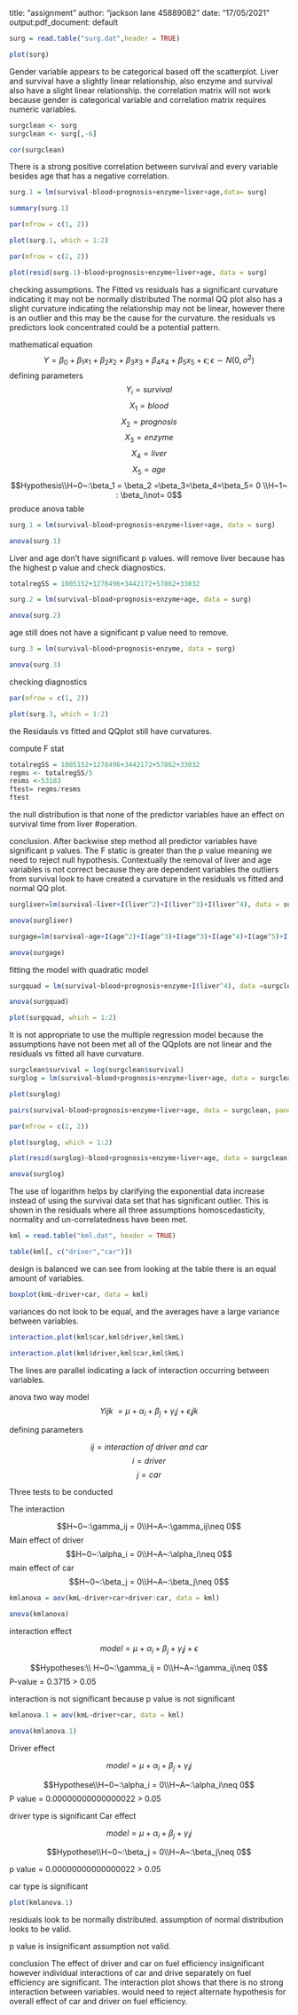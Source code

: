 title: "assignment"
author: "jackson lane 45889082"
date: "17/05/2021"
output:pdf_document: default

```r
surg = read.table("surg.dat",header = TRUE)
```
```r
plot(surg)
```
Gender variable appears to be categorical based off the scatterplot.
Liver and survival have a slightly linear relationship, also enzyme and survival also have a slight linear relationship.
the correlation matrix will not work because gender is categorical variable and correlation matrix requires numeric variables.

```r
surgclean <- surg
surgclean <- surg[,-6]
```

```r
cor(surgclean)
```
There is a strong  positive correlation between survival and every variable besides age that has a negative correlation.
```r
surg.1 = lm(survival~blood+prognosis+enzyme+liver+age,data= surg)
```
```r
summary(surg.1)
```
```r
par(mfrow = c(1, 2))
```

```r
plot(surg.1, which = 1:2)
```
```r
par(mfrow = c(2, 2))
```
```r
plot(resid(surg.1)~blood+prognosis+enzyme+liver+age, data = surg)
```

checking assumptions.
The Fitted vs residuals has a significant curvature indicating it may not be normally distributed
The normal QQ plot also has a slight curvature indicating the relationship may not be linear, however there is an outlier and this may be the cause for the curvature.
the residuals vs predictors look concentrated could be a potential pattern.


mathematical equation
$$Y = \beta_0+\beta_1x_1+\beta_2x_2+\beta_3x_3+\beta_4x_4+\beta_5x_5+\epsilon;\epsilon \sim N(0,\sigma^2)$$
 defining parameters
$$Y_i = survival$$
$$X_1 = blood$$
$$X_2 = prognosis$$
$$X_3 = enzyme$$
$$X_4 = liver$$
$$X_5 = age$$
$$Hypothesis\\H~0~:\beta_1 = \beta_2 =\beta_3=\beta_4=\beta_5=  0 \\H~1~ : \beta_i\not= 0$$
produce anova table
```r
surg.1 = lm(survival~blood+prognosis+enzyme+liver+age, data = surg)
```
```r
anova(surg.1)
```
Liver and age don't have significant p values.
will remove liver because has the highest p value and check diagnostics.
```r
totalregSS = 1005152+1278496+3442172+57862+33032
```
```r
surg.2 = lm(survival~blood+prognosis+enzyme+age, data = surg)
```
```r
anova(surg.2)
```
age still does not have a significant p value need to remove.
```r
surg.3 = lm(survival~blood+prognosis+enzyme, data = surg)
```
```r
anova(surg.3)
```
checking diagnostics
```r
par(mfrow = c(1, 2))
```
```r
plot(surg.3, which = 1:2)
```
the Residauls vs fitted and QQplot still have curvatures.

compute F stat

```r
totalregSS = 1005152+1278496+3442172+57862+33032
regms <- totalregSS/5
resms <-53183
ftest= regms/resms
ftest
```
the null distribution is that none of the predictor variables have an effect on survival time from liver #operation.


conclusion.
After backwise step method all predictor variables have significant p values.
The F static is greater than the p value meaning we need to reject null hypothesis.
Contextually the removal of liver and age variables is not correct because they are dependent variables
the outliers from survival look to have created a curvature in the residuals vs fitted and normal QQ plot.
```r
surgliver=lm(survival~liver+I(liver^2)+I(liver^3)+I(liver^4), data = surgclean)
```
```r
anova(surgliver)
```
```r
surgage=lm(survival~age+I(age^2)+I(age^3)+I(age^3)+I(age^4)+I(age^5)+I(age^6), data = surgclean)
```
```r
anova(surgage)
```
fitting the model with quadratic model
```r
surgquad = lm(survival~blood+prognosis+enzyme+I(liver^4), data =surgclean)
```
```r
anova(surgquad)
```
```r
plot(surgquad, which = 1:2)
```
It is not appropriate to use the multiple regression model because the assumptions have not been met all of the QQplots are not linear and the residuals vs fitted all have curvature.
```r
surgclean$survival = log(surgclean$survival)
surglog = lm(survival~blood+prognosis+enzyme+liver+age, data = surgclean)
```
```r
plot(surglog)
```

```r
pairs(survival~blood+prognosis+enzyme+liver+age, data = surgclean, panel = panel.smooth)
```
```r
par(mfrow = c(2, 2))
```
```r
plot(surglog, which = 1:2)
```

```r
plot(resid(surglog)~blood+prognosis+enzyme+liver+age, data = surgclean)
```

```r
anova(surglog)
```

The use of logarithm helps by clarifying the exponential data increase instead of using the survival data set that has significant outlier.
This is shown in the residuals where all three assumptions homoscedasticity, normality and un-correlatedness have been met.
```r
kml = read.table("kml.dat", header = TRUE)
```

```r
table(kml[, c("driver","car")])
```
design is balanced we can see from looking at the table there is an equal amount of variables.

```r
boxplot(kmL~driver+car, data = kml)
```
variances do not look to be equal, and the averages have a large variance between variables.
```r
interaction.plot(kml$car,kml$driver,kml$kmL)
```
```r
interaction.plot(kml$driver,kml$car,kml$kmL)
```
The lines are parallel indicating a lack of interaction occurring between variables.

anova two way model
$$ Y{ijk}\ = \mu+\alpha_i+\beta_j+\gamma_ij+\epsilon_ijk$$
  
defining parameters
  
$${ij} = interaction\ of\  driver \ and \ car $$
$${i} = driver$$
$${j} = car$$
  
Three tests to be conducted
  
The interaction
  
$$H~0~:\gamma_ij = 0\\H~A~:\gamma_ij\neq 0$$
Main effect of driver
$$H~0~:\alpha_i = 0\\H~A~:\alpha_i\neq 0$$
main effect of car
$$H~0~:\beta_j = 0\\H~A~:\beta_j\neq 0$$
```r
kmlanova = aov(kmL~driver+car+driver:car, data = kml)
```

```r
anova(kmlanova)
```

interaction effect

$$model =\mu+\alpha_i+\beta_j+\gamma_ij+\epsilon$$

$$Hypotheses:\\ H~0~:\gamma_ij = 0\\H~A~:\gamma_ij\neq 0$$
P-value = 0.3715 > 0.05
  
interaction is not significant because p value is not significant

```r
kmlanova.1 = aov(kmL~driver+car, data = kml)
```

```r
anova(kmlanova.1)
```
Driver effect

$$model = \mu+\alpha_i+\beta_j+\gamma_ij$$

$$Hypothese\\H~0~:\alpha_i = 0\\H~A~:\alpha_i\neq 0$$
P value = 0.00000000000000022 > 0.05
  
driver type is significant
Car effect
  
$$ model = \mu+\alpha_i+\beta_j+\gamma_ij$$

$$Hypothese\\H~0~:\beta_j = 0\\H~A~:\beta_j\neq 0$$
  
p value = 0.00000000000000022 > 0.05
  
car type is significant

```r
plot(kmlanova.1)
```
residuals look to be normally distributed.
assumption of normal distribution looks to be valid.

p value is insignificant assumption not valid.

conclusion
The effect of driver and car on fuel efficiency insignificant however individual interactions of car and drive separately on fuel efficiency are significant.
The interaction plot shows that there is no strong interaction between variables.
would need to reject alternate hypothesis for overall effect of car and driver on fuel efficiency.

